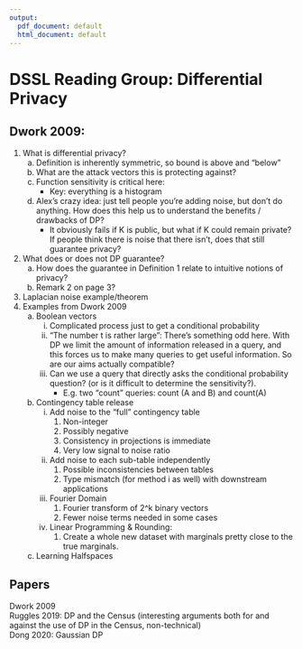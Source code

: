 ```yaml
---
output:
  pdf_document: default
  html_document: default
---
```

# DSSL Reading Group: Differential Privacy 

## Dwork 2009:
1. What is differential privacy?
    a. Definition is inherently symmetric, so bound is above and “below”
    a. What are the attack vectors this is protecting against?
    a. Function sensitivity is critical here: 
        - Key: everything is a histogram
    a. Alex’s crazy idea: just tell people you’re adding noise, but don’t do anything. How does this help us to understand the benefits / drawbacks of DP?
        -  It obviously fails if K is public, but what if K could remain private? If people think there is noise that there isn’t, does that still guarantee privacy?
1. What does or does not DP guarantee?
    a. How does the guarantee in Definition 1 relate to intuitive notions of privacy?
    a. Remark 2 on page 3?
1. Laplacian noise example/theorem
1. Examples from Dwork 2009
    a. Boolean vectors
        i. Complicated process just to get a conditional probability
        i. “The number t is rather large”: There’s something odd here. With DP we limit the amount of information released in a query, and this forces us to make many queries to get useful information. So are our aims actually compatible?
        i. Can we use a query that directly asks the conditional probability question? (or is it difficult to determine the sensitivity?).
            - E.g. two “count” queries: count (A and B) and count(A)
    a. Contingency table release
        i. Add noise to the “full” contingency table
            1. Non-integer
            1. Possibly negative
            1. Consistency in projections is immediate
            1. Very low signal to noise ratio
        i. Add noise to each sub-table independently
            1. Possible inconsistencies between tables
            1. Type mismatch (for method i as well) with downstream applications
        i. Fourier Domain
            1. Fourier transform of 2^k binary vectors
            1. Fewer noise terms needed in some cases
        i. Linear Programming & Rounding: 
            1. Create a whole new dataset with marginals pretty close to the true marginals.
    a. Learning Halfspaces

## Papers
Dwork 2009  
Ruggles 2019: DP and the Census (interesting arguments both for and against the use of DP in the Census, non-technical)  
Dong 2020: Gaussian DP  
